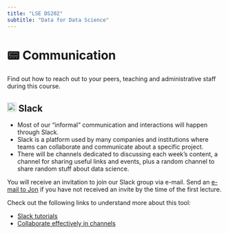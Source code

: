 ---
title: "LSE DS202"
subtitle: "Data for Data Science"
---

# 📟 Communication

Find out how to reach out to your peers, teaching and administrative staff during this course.

## ![](/figures/slack_logo_simple.svg){height="1em" fig-align="left" fig-alt="Slack logo"} Slack

- Most of our "informal" communication and interactions will happen through Slack. 
- Slack is a platform used by many companies and institutions where teams can collaborate and communicate about a specific project. 
- There will be channels dedicated to discussing each week's content, a channel for sharing useful links and events, plus a random channel to share random stuff about data science.

You will receive an invitation to join our Slack group via e-mail. 
Send an [e-mail to Jon](mailto:J.Cardoso-Silva@lse.ac.uk) if you have not received an invite by the time of the first lecture. 

Check out the following links to understand more about this tool:

- [Slack tutorials](https://slack.com/intl/en-gb/help/categories/360000049063-Slack-tutorials)
- [Collaborate effectively in channels](https://slack.com/intl/en-gb/help/articles/360058495654-Collaborate-effectively-in-channels?from=channels)

